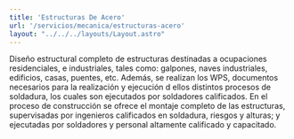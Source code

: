 ```yaml
---
title: 'Estructuras De Acero'
url: '/servicios/mecanica/estructuras-acero'
layout: "../../../layouts/Layout.astro"
---
```


<Cover title={frontmatter.title}/>
<Section img={imagen}  title='Diseño Y Construcción De Estructuras De Acero Civiles E Industriales' >
<p slot="left">
Diseño estructural completo de estructuras destinadas a ocupaciones residenciales, e industriales, tales como: galpones, naves industriales, edificios, casas, puentes, etc. Además, se realizan los WPS, documentos necesarios para la realización y ejecución d ellos distintos procesos de soldadura, los cuales son ejecutados por soldadores calificados. En el proceso de construcción se ofrece el montaje completo de las estructuras, supervisadas por ingenieros calificados en soldadura, riesgos y alturas; y ejecutadas por soldadores y personal altamente calificado y capacitado. 
</p>
</Section>

